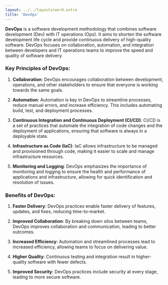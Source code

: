 ```yaml
---
layout: ../../layouts/word.astro
title: 'DevOps'
---
```

**DevOps** is a software development methodology that combines software development (Dev) with IT operations (Ops). It aims to shorten the software development life cycle and provide continuous delivery of high-quality software. DevOps focuses on collaboration, automation, and integration between developers and IT operations teams to improve the speed and quality of software delivery.

### Key Principles of DevOps:

1. **Collaboration**: DevOps encourages collaboration between development, operations, and other stakeholders to ensure that everyone is working towards the same goals.

2. **Automation**: Automation is key in DevOps to streamline processes, reduce manual errors, and increase efficiency. This includes automating build, test, and deployment processes.

3. **Continuous Integration and Continuous Deployment (CI/CD)**: CI/CD is a set of practices that automate the integration of code changes and the deployment of applications, ensuring that software is always in a deployable state.

4. **Infrastructure as Code (IaC)**: IaC allows infrastructure to be managed and provisioned through code, making it easier to scale and manage infrastructure resources.

5. **Monitoring and Logging**: DevOps emphasizes the importance of monitoring and logging to ensure the health and performance of applications and infrastructure, allowing for quick identification and resolution of issues.

### Benefits of DevOps:

1. **Faster Delivery**: DevOps practices enable faster delivery of features, updates, and fixes, reducing time-to-market.

2. **Improved Collaboration**: By breaking down silos between teams, DevOps improves collaboration and communication, leading to better outcomes.

3. **Increased Efficiency**: Automation and streamlined processes lead to increased efficiency, allowing teams to focus on delivering value.

4. **Higher Quality**: Continuous testing and integration result in higher-quality software with fewer defects.

5. **Improved Security**: DevOps practices include security at every stage, leading to more secure software.